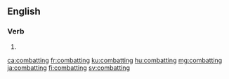 ==English==

===Verb===
{{head|en|verb form}}

# {{en-past of|combat}}

[[ca:combatting]]
[[fr:combatting]]
[[ku:combatting]]
[[hu:combatting]]
[[mg:combatting]]
[[ja:combatting]]
[[fi:combatting]]
[[sv:combatting]]